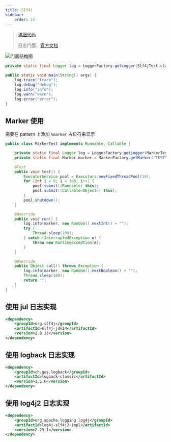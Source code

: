 ```yaml
---
title: Slf4j
sidebar:
    order: 15
---
```


> [详细代码](https://github.com/follow1123/java-frameworks/blob/main/logger/src/main/java/cn/y/java/slf4j)
>
> 日志门面，[官方文档](https://www.slf4j.org/manual.html)

![门面结构图](@assets/java/framework/logger/concrete-bindings.png)

```java
private static final Logger log = LoggerFactory.getLogger(Slf4jTest.class);

public static void main(String[] args) {
    log.trace("trace");
    log.debug("debug");
    log.info("info");
    log.warn("warn");
    log.error("error");
}
```

## Marker 使用

需要在 pattern 上添加 `%marker` 占位符来显示

```java
public class MarkerTest implements Runnable, Callable {

    private static final Logger log = LoggerFactory.getLogger(MarkerTest.class);
    private static final Marker marker = MarkerFactory.getMarker("TEST");

    @Test
    public void test() {
        ExecutorService pool = Executors.newFixedThreadPool(10);
        for (int i = 0; i < 100; i++) {
            pool.submit((Runnable) this);
            pool.submit((Callable<Object>) this);
        }
        pool.shutdown();
    }

    @Override
    public void run() {
        log.info(marker, new Random().nextInt() + "");
        try {
            Thread.sleep(100);
        } catch (InterruptedException e) {
            throw new RuntimeException(e);
        }
    }

    @Override
    public Object call() throws Exception {
        log.info(marker, new Random().nextBoolean() + "");
        Thread.sleep(100);
        return "";
    }
}
```

## 使用 jul 日志实现

```xml
<dependency>
    <groupId>org.slf4j</groupId>
    <artifactId>slf4j-jdk14</artifactId>
    <version>2.0.13</version>
</dependency>
```

## 使用 logback 日志实现

```xml
<dependency>
    <groupId>ch.qos.logback</groupId>
    <artifactId>logback-classic</artifactId>
    <version>1.5.6</version>
</dependency>
```

## 使用 log4j2 日志实现

```xml
<dependency>
    <groupId>org.apache.logging.log4j</groupId>
    <artifactId>log4j-slf4j2-impl</artifactId>
    <version>2.23.1</version>
</dependency>
```
